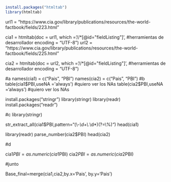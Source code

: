 ```r
install.packages("htmltab")
library(htmltab)
```

url1 = "https://www.cia.gov/library/publications/resources/the-world-factbook/fields/223.html" 

cia1 = htmltab(doc = url1, 
               which ='//*[@id="fieldListing"]', #herramientas de desarrollador
               encoding = "UTF-8") 
url2 = "https://www.cia.gov/library/publications/resources/the-world-factbook/fields/225.html" 

cia2 = htmltab(doc = url2, 
               which ='//*[@id="fieldListing"]', #herramientas de desarrollador
               encoding = "UTF-8") 

#a
names(cia1) = c("Pais", "PBI")
names(cia2) = c("Pais", "PBI")
#b
table(cia1$PBI,useNA ='always') #quiero ver los NAs
table(cia2$PBI,useNA ='always') #quiero ver los NAs


install.packages("stringr")
library(stringr)
library(readr)
install.packages("readr")

#c
library(stringr)

str_extract_all(cia1$PBI,pattern="(\\-*\\d+\\.*\\d*)(?=\\%)")
head(cia1)

library(readr)
parse_number(cia2$PBI)
head(cia2)



#d

cia1$PBI = as.numeric(cia1$PBI)
cia2$PBI = as.numeric(cia2$PBI)

#junto

Base_final=merge(cia1,cia2,by.x='Pais', by.y='Pais') 

####